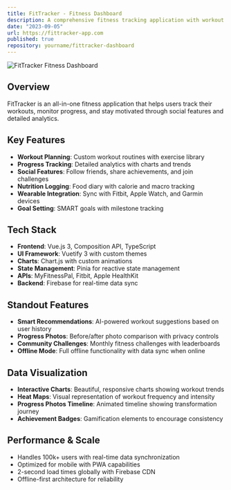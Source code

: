 ```yaml
---
title: FitTracker - Fitness Dashboard
description: A comprehensive fitness tracking application with workout planning, progress analytics, and social features. Built with Vue.js and integrated with popular fitness APIs.
date: "2023-09-05"
url: https://fittracker-app.com
published: true
repository: yourname/fittracker-dashboard
---
```


![FitTracker Fitness Dashboard](https://images.unsplash.com/photo-1571019613454-1cb2f99b2d8b?w=800&h=400&fit=crop)

## Overview

FitTracker is an all-in-one fitness application that helps users track their workouts, monitor progress, and stay motivated through social features and detailed analytics.

## Key Features

- **Workout Planning**: Custom workout routines with exercise library
- **Progress Tracking**: Detailed analytics with charts and trends
- **Social Features**: Follow friends, share achievements, and join challenges
- **Nutrition Logging**: Food diary with calorie and macro tracking
- **Wearable Integration**: Sync with Fitbit, Apple Watch, and Garmin devices
- **Goal Setting**: SMART goals with milestone tracking

## Tech Stack

- **Frontend**: Vue.js 3, Composition API, TypeScript
- **UI Framework**: Vuetify 3 with custom themes
- **Charts**: Chart.js with custom animations
- **State Management**: Pinia for reactive state management
- **APIs**: MyFitnessPal, Fitbit, Apple HealthKit
- **Backend**: Firebase for real-time data sync

## Standout Features

- **Smart Recommendations**: AI-powered workout suggestions based on user history
- **Progress Photos**: Before/after photo comparison with privacy controls
- **Community Challenges**: Monthly fitness challenges with leaderboards
- **Offline Mode**: Full offline functionality with data sync when online

## Data Visualization

- **Interactive Charts**: Beautiful, responsive charts showing workout trends
- **Heat Maps**: Visual representation of workout frequency and intensity
- **Progress Photos Timeline**: Animated timeline showing transformation journey
- **Achievement Badges**: Gamification elements to encourage consistency

## Performance & Scale

- Handles 100k+ users with real-time data synchronization
- Optimized for mobile with PWA capabilities
- 2-second load times globally with Firebase CDN
- Offline-first architecture for reliability
